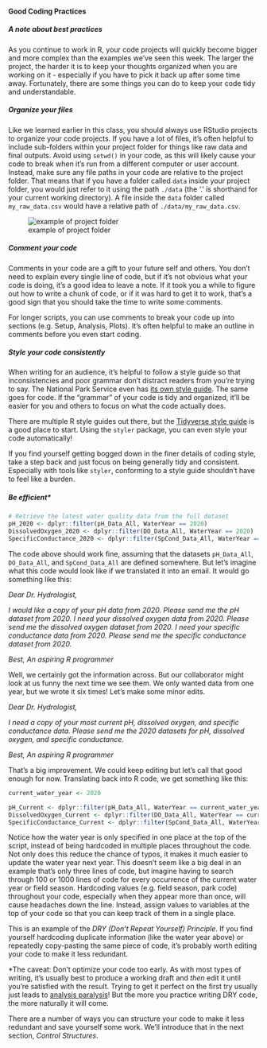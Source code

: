 #### Good Coding Practices

##### A note about best practices

As you continue to work in R, your code projects will quickly become bigger and more complex than the examples we've seen this week. The larger the project, the harder it is to keep your thoughts organized when you are working on it - especially if you have to pick it back up after some time away. Fortunately, there are some things you can do to keep your code tidy and understandable.

##### Organize your files

Like we learned earlier in this class, you should always use RStudio projects to organize your code projects. If you have a lot of files, it's often helpful to include sub-folders within your project folder for things like raw data and final outputs. Avoid using `setwd()` in your code, as this will likely cause your code to break when it's run from a different computer or user account. Instead, make sure any file paths in your code are relative to the project folder. That means that if you have a folder called `data` inside your project folder, you would just refer to it using the path `./data` (the '.' is shorthand for your current working directory). A file inside the `data` folder called `my_raw_data.csv` would have a relative path of `./data/my_raw_data.csv`.

![example of project folder](images/PathExample.PNG)

##### Comment your code

Comments in your code are a gift to your future self and others. You don't need to explain every single line of code, but if it's not obvious what your code is doing, it's a good idea to leave a note. If it took you a while to figure out how to write a chunk of code, or if it was hard to get it to work, that's a good sign that you should take the time to write some comments.

For longer scripts, you can use comments to break your code up into sections (e.g. Setup, Analysis, Plots). It's often helpful to make an outline in comments before you even start coding.

##### Style your code consistently

When writing for an audience, it's helpful to follow a style guide so that inconsistencies and poor grammar don't distract readers from you're trying to say. The National Park Service even has [its own style guide](https://www.nps.gov/subjects/hfc/hfc-editorial-style-guide.htm). The same goes for code. If the "grammar" of your code is tidy and organized, it'll be easier for you and others to focus on what the code actually does.

There are multiple R style guides out there, but the [Tidyverse style guide](https://style.tidyverse.org/) is a good place to start. Using the `styler` package, you can even style your code automatically!

If you find yourself getting bogged down in the finer details of coding style, take a step back and just focus on being generally tidy and consistent. Especially with tools like `styler`, conforming to a style guide shouldn't have to feel like a burden.

##### Be efficient\*

```r
# Retrieve the latest water quality data from the full dataset
pH_2020 <- dplyr::filter(pH_Data_All, WaterYear == 2020)
DissolvedOxygen_2020 <- dplyr::filter(DO_Data_All, WaterYear == 2020)
SpecificConductance_2020 <- dplyr::filter(SpCond_Data_All, WaterYear == 2020)
```

The code above should work fine, assuming that the datasets `pH_Data_All`, `DO_Data_All`, and `SpCond_Data_All` are defined somewhere. But let's imagine what this code would look like if we translated it into an email. It would go something like this:

*Dear Dr. Hydrologist,*

*I would like a copy of your pH data from 2020. Please send me the pH dataset from 2020. I need your dissolved oxygen data from 2020. Please send me the dissolved oxygen dataset from 2020. I need your specific conductance data from 2020. Please send me the specific conductance dataset from 2020.*

*Best,*
*An aspiring R programmer*

Well, we certainly got the information across. But our collaborator might look at us funny the next time we see them. We only wanted data from one year, but we wrote it six times! Let's make some minor edits.

*Dear Dr. Hydrologist,*

*I need a copy of your most current pH, dissolved oxygen, and specific conductance data. Please send me the 2020 datasets for pH, dissolved oxygen, and specific conductance.*

*Best,*
*An aspiring R programmer*

That's a big improvement. We could keep editing but let's call that good enough for now. Translating back into R code, we get something like this:

```r
current_water_year <- 2020

pH_Current <- dplyr::filter(pH_Data_All, WaterYear == current_water_year)
DissolvedOxygen_Current <- dplyr::filter(DO_Data_All, WaterYear == current_water_year)
SpecificConductance_Current <- dplyr::filter(SpCond_Data_All, WaterYear == current_water_year)
```

Notice how the water year is only specified in one place at the top of the script, instead of being hardcoded in multiple places throughout the code. Not only does this reduce the chance of typos, it makes it much easier to update the water year next year. This doesn't seem like a big deal in an example that's only three lines of code, but imagine having to search through 100 or 1000 lines of code for every occurrence of the current water year or field season. Hardcoding values (e.g. field season, park code) throughout your code, especially when they appear more than once, will cause headaches down the line. Instead, assign values to variables at the top of your code so that you can keep track of them in a single place.

This is an example of the *DRY (Don't Repeat Yourself) Principle*. If you find yourself hardcoding duplicate information (like the water year above) or repeatedly copy-pasting the same piece of code, it's probably worth editing your code to make it less redundant.

\*The caveat: Don't optimize your code too early. As with most types of writing, it's usually best to produce a working draft and *then* edit it until you're satisfied with the result. Trying to get it perfect on the first try usually just leads to [analysis paralysis](https://xkcd.com/1445/)! But the more you practice writing DRY code, the more naturally it will come.

There are a number of ways you can structure your code to make it less redundant and save yourself some work. We'll introduce that in the next section, *Control Structures*.


